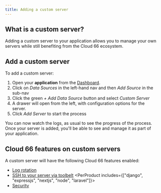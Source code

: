 ```yaml
---
title: Adding a custom server
---
```


## What is a custom server?

Adding a custom server to your application allows you to manage your own servers while still benefiting from the Cloud 66 ecosystem.

## Add a custom server

To add a custom server:

1. Open your **application** from the [Dashboard](https://app.cloud66.com/dashboard).
2. Click on *Data Sources* in the left-hand nav and then *Add Source* in the sub-nav
3. Click the green *+ Add Data Source* button and select *Custom Server*
4. A drawer will open from the left, with configuration options for the server.
5. Click *Add Server* to start the process

You can now watch the logs, as usual to see the progress of the process. Once your server is added, you'll be able to see and manage it as part of your application.

## Cloud 66 features on custom servers

A custom server will have the following Cloud 66 features enabled:

- [Log rotation](/:product/:version?/build-and-config/setting-up-custom-livelogs)
- [SSH to your server via toolbelt](/:product/:version?/toolbelt/toolbelt#ssh)
<PerProduct includes={["django", "expressjs", "nextjs", "node", "laravel"]}>
- [Security](/:product/:version?/networking/service-networking)
</PerProduct>

